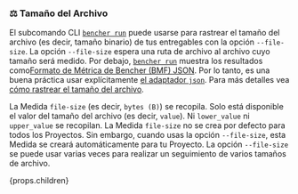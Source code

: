 ### ⚖️ Tamaño del Archivo

El subcomando CLI <code><a href="/es/docs/explanation/bencher-run/">bencher run</a></code>
puede usarse para rastrear el tamaño del archivo (es decir, tamaño binario) de tus entregables con la opción `--file-size`.
La opción `--file-size` espera una ruta de archivo al archivo cuyo tamaño será medido.
Por debajo, <code><a href="/es/docs/explanation/bencher-run/">bencher run</a></code>
muestra los resultados como[Formato de Métrica de Bencher (BMF) JSON][bmf].
Por lo tanto, es una buena práctica usar explícitamente [el adaptador `json`][json].
Para más detalles vea [cómo rastrear el tamaño del archivo][file size].

La Medida `file-size` (es decir, `bytes (B)`) se recopila.
Solo está disponible el valor del tamaño del archivo (es decir, `value`).
Ni `lower_value` ni `upper_value` se recopilan.
La Medida `file-size` no se crea por defecto para todos los Proyectos.
Sin embargo, cuando usas la opción `--file-size`, esta Medida se creará automáticamente para tu Proyecto.
La opción `--file-size` se puede usar varias veces para realizar un seguimiento de varios tamaños de archivo.

{props.children}

[json]: #-json

[bmf]: /es/docs/reference/bencher-metric-format/
[file size]: /es/docs/how-to/track-file-size/
